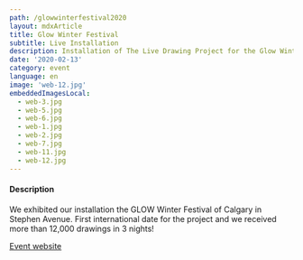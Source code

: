 ```yaml
---
path: /glowwinterfestival2020
layout: mdxArticle
title: Glow Winter Festival
subtitle: Live Installation
description: Installation of The Live Drawing Project for the Glow Winter Festival of Calgary, Alberta, Canada
date: '2020-02-13'
category: event
language: en
image: 'web-12.jpg'
embeddedImagesLocal:
  - web-3.jpg
  - web-5.jpg
  - web-6.jpg
  - web-1.jpg
  - web-2.jpg
  - web-7.jpg
  - web-11.jpg
  - web-12.jpg
---
```


#### Description

We exhibited our installation the GLOW Winter Festival of Calgary in Stephen Avenue. First international date for the project and we received more than 12,000 drawings in 3 nights!

[Event website](https://glowyyc.com/)

 <ImageGrid props={props}/>
